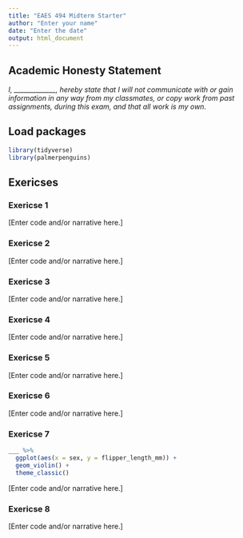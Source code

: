 ```yaml
---
title: "EAES 494 Midterm Starter"
author: "Enter your name"
date: "Enter the date"
output: html_document
---
```


## Academic Honesty Statement

*I, \_\_\_\_\_\_\_\_\_\_\_\_\_, hereby state that I will not communicate with or gain information in any way from my classmates, or copy work from past assignments, during this exam, and that all work is my own.*

## Load packages

```r
library(tidyverse)
library(palmerpenguins)
```

## Exericses

### Exericse 1

[Enter code and/or narrative here.]

### Exericse 2

[Enter code and/or narrative here.]

### Exericse 3

[Enter code and/or narrative here.]

### Exericse 4

[Enter code and/or narrative here.]

### Exericse 5

[Enter code and/or narrative here.]

### Exericse 6

[Enter code and/or narrative here.]

### Exericse 7

```r
___ %>% 
  ggplot(aes(x = sex, y = flipper_length_mm)) +
  geom_violin() +
  theme_classic()
```

[Enter code and/or narrative here.]

### Exericse 8

[Enter code and/or narrative here.]
